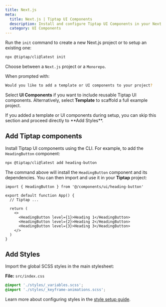 ```yaml
---
title: Next.js
meta:
  title: Next.js | Tiptap UI Components
  description: Install and configure Tiptap UI Components in your Next.js project.
  category: UI Components
---
```



Run the `init` command to create a new Next.js project or to setup an existing one:

```bash
npx @tiptap/cli@latest init
```

Choose between a `Next.js` project or a `Monorepo`.

When prompted with:

```bash
Would you like to add a template or UI components to your project?
```

Select **UI Components** if you want to include reusable Tiptap UI components.
Alternatively, select **Template** to scaffold a full example project.

<Callout title="Only add styles" variant="info">
  If you added a template or UI components during setup, you can skip this section and proceed
  directly to **Add Styles**.
</Callout>

## Add Tiptap components

Install Tiptap UI components using the CLI. For example, to add the `HeadingButton` component:

```bash
npx @tiptap/cli@latest add heading-button
```

The command above will install the `HeadingButton` component and its dependencies. You can then import and use it in your **Tiptap** project:

```tsx
import { HeadingButton } from '@/components/ui/heading-button'

export default function App() {
  // Tiptap ...

  return (
    <>
      <HeadingButton level={1}>Heading 1</HeadingButton>
      <HeadingButton level={2}>Heading 2</HeadingButton>
      <HeadingButton level={3}>Heading 3</HeadingButton>
    </>
  )
}
```

## Add Styles

Import the global SCSS styles in the main stylesheet:

**File:** `src/index.css`

```css
@import './styles/_variables.scss';
@import './styles/_keyframe-animations.scss';
```

Learn more about configuring styles in the [style setup guide](/ui-components/getting-started/style).
